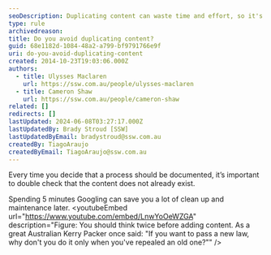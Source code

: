 ```yaml
---
seoDescription: Duplicating content can waste time and effort, so it's crucial to check if similar information already exists before creating new content.
type: rule
archivedreason:
title: Do you avoid duplicating content?
guid: 68e1182d-1084-48a2-a799-bf9791766e9f
uri: do-you-avoid-duplicating-content
created: 2014-10-23T19:03:06.000Z
authors:
  - title: Ulysses Maclaren
    url: https://ssw.com.au/people/ulysses-maclaren
  - title: Cameron Shaw
    url: https://ssw.com.au/people/cameron-shaw
related: []
redirects: []
lastUpdated: 2024-06-08T03:27:17.000Z
lastUpdatedBy: Brady Stroud [SSW]
lastUpdatedByEmail: bradystroud@ssw.com.au
createdBy: TiagoAraujo
createdByEmail: TiagoAraujo@ssw.com.au
---
```


Every time you decide that a process should be documented, it’s important to double check that the content does not already exist.

Spending 5 minutes Googling can save you a lot of clean up and maintenance later.
<youtubeEmbed url="https://www.youtube.com/embed/LnwYoOeWZGA" description="Figure: You should think twice before adding content. As a great Australian Kerry Packer once said: "If you want to pass a new law, why don't you do it only when you've repealed an old one?"" />
